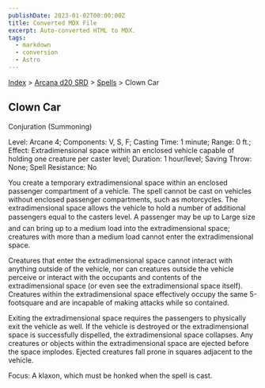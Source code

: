 ```yaml
---
publishDate: 2023-01-02T00:00:00Z
title: Converted MDX File
excerpt: Auto-converted HTML to MDX.
tags:
  - markdown
  - conversion
  - Astro
---
```


[Index](-index) > [Arcana d20 SRD](arcana-d20-srd-index) > [Spells](arcana-d20-srd-spells-index) > Clown Car

## Clown Car

Conjuration (Summoning)

Level: Arcane 4; Components: V, S, F; Casting Time: 1 minute; Range: 0 ft.; Effect: Extradimensional space within an enclosed vehicle capable of holding one creature per caster level; Duration: 1 hour/level; Saving Throw: None; Spell Resistance: No

You create a temporary extradimensional space within an enclosed passenger compartment of a vehicle. The spell cannot be cast on vehicles without enclosed passenger compartments, such as motorcycles. The extradimensional space allows the vehicle to hold a number of additional passengers equal to the casters level. A passenger may be up to Large size and can bring up to a medium load into the extradimensional space; creatures with more than a medium load cannot enter the extradimensional space.

Creatures that enter the extradimensional space cannot interact with anything outside of the vehicle, nor can creatures outside the vehicle perceive or interact with the occupants and contents of the extradimensional space (or even see the extradimensional space itself). Creatures within the extradimensional space effectively occupy the same 5-footsquare and are incapable of making attacks while so contained.

Exiting the extradimensional space requires the passengers to physically exit the vehicle as well. If the vehicle is destroyed or the extradimensional space is successfully dispelled, the extradimensional space collapses. Any creatures or objects within the extradimensional space are ejected before the space implodes. Ejected creatures fall prone in squares adjacent to the vehicle.

Focus: A klaxon, which must be honked when the spell is cast.
